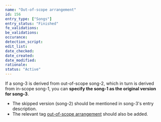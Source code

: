 ```yaml
---
name: "Out-of-scope arrangement"
id: 156
entry_type: ["Songs"]
entry_status: "Finished"
fe_validations:
be_validations:
occurance:
detection_script:
edit_list:
date_checked:
date_created: 
date_modified:
rationale:
status: "Active"
---
```


If a song-3 is derived from out-of-scope song-2, which in turn is derived from in-scope song-1, you can **specify the song-1 as the original version for song-3**. 

- The skipped version (song-2) should be mentioned in song-3's entry description. 
- The relevant tag [out-of-scope arrangement](https://vocadb.net/T/10594/out-of-scope-arrangement) should also be added. 